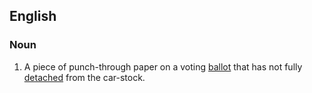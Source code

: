 ==English==

===Noun===
{{en-noun|sg=[[hanging]] [[chad]]}}

# A piece of punch-through paper on a voting [[ballot]] that has not fully [[detach]]ed from the car-stock.